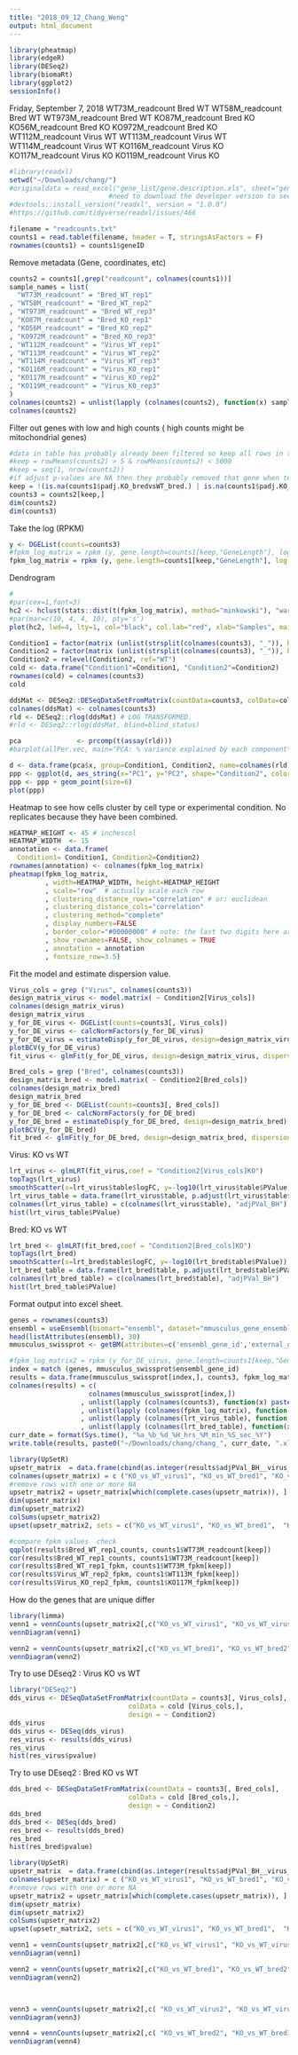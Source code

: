 ```yaml
---
title: "2018_09_12_Chang_Weng"
output: html_document
---
```

```r
library(pheatmap)
library(edgeR)
library(DESeq2)
library(biomaRt)
library(ggplot2)
sessionInfo()
```

Friday, September 7, 2018 
WT73M_readcount               Bred WT
WT58M_readcount               Bred WT
WT973M_readcount             Bred WT
KO87M_readcount                Bred KO
KO56M_readcount                Bred KO
KO972M_readcount              Bred KO
WT112M_readcount             Virus WT
WT113M_readcount             Virus WT
WT114M_readcount             Virus WT
KO116M_readcount              Virus KO
KO117M_readcount              Virus KO
KO119M_readcount              Virus KO



```r
#library(readxl)
setwd("~/Downloads/chang/")
#originaldata = read_excel("gene_list/gene.description.xls", sheet="gene.description") #disappointed this didn't work
                         #need to download the developer version to see if that works
#devtools::install_version("readxl", version = "1.0.0")
#https://github.com/tidyverse/readxl/issues/466

```
```r
filename = "readcounts.txt"
counts1 = read.table(filename, header = T, stringsAsFactors = F) 
rownames(counts1) = counts1$geneID

```
Remove metadata (Gene, coordinates, etc)
```r
counts2 = counts1[,grep("readcount", colnames(counts1))]
sample_names = list(
  "WT73M_readcount" = "Bred_WT_rep1"
, "WT58M_readcount" = "Bred_WT_rep2"
, "WT973M_readcount" = "Bred_WT_rep3"
, "KO87M_readcount" = "Bred_KO_rep1"
, "KO56M_readcount" = "Bred_KO_rep2"
, "KO972M_readcount" = "Bred_KO_rep3"
, "WT112M_readcount" = "Virus_WT_rep1"
, "WT113M_readcount" = "Virus_WT_rep2"
, "WT114M_readcount" = "Virus_WT_rep3"
, "KO116M_readcount" = "Virus_KO_rep1"
, "KO117M_readcount" = "Virus_KO_rep2"
, "KO119M_readcount" = "Virus_KO_rep3"
)
colnames(counts2) = unlist(lapply (colnames(counts2), function(x) sample_names[[x]]))
colnames(counts2)
```
Filter out genes with low and high counts ( high counts might be mitochondrial genes)
```r
#data in table has probably already been filtered so keep all rows in this case
#keep = rowMeans(counts2) > 5 & rowMeans(counts2) < 5000 
#keep = seq(1, nrow(counts2))
#if adjust p-values are NA then they probably removed that gene when testing for DE
keep = !(is.na(counts1$padj.KO_bredvsWT_bred.) | is.na(counts1$padj.KO_virusvsWT_virus.))
counts3 = counts2[keep,]
dim(counts2)
dim(counts3)
```

Take the log (RPKM)
```r
y <- DGEList(counts=counts3)
#fpkm_log_matrix = rpkm (y, gene.length=counts1[keep,"GeneLength"], log = TRUE)
fpkm_log_matrix = rpkm (y, gene.length=counts1[keep,"GeneLength"], log = FALSE)

```
Dendrogram 
```r
# 
#par(cex=1,font=3)
hc2 <- hclust(stats::dist(t(fpkm_log_matrix), method="minkowski"), "ward.D2")
#par(mar=c(10, 4, 4, 10), pty='s')
plot(hc2, lwd=4, lty=1, col="black", col.lab="red", xlab="Samples", main="Samples clustered by log2(FPKM+1) using Ward's clustering & Euclidean distance")
```
```r
Condition1 = factor(matrix (unlist(strsplit(colnames(counts3), "_")), byrow=T, ncol=3)[,1], levels = c("Bred", "Virus"))
Condition2 = factor(matrix (unlist(strsplit(colnames(counts3), "_")), byrow=T, ncol=3)[,2], levels = c("KO", "WT"))
Condition2 = relevel(Condition2, ref="WT")
cold <- data.frame("Condition1"=Condition1, "Condition2"=Condition2) 
rownames(cold) = colnames(counts3)
cold

ddsMat <- DESeq2::DESeqDataSetFromMatrix(countData=counts3, colData=cold, design=~Condition1 + Condition2);
colnames(ddsMat) <- colnames(counts3)
rld <- DESeq2::rlog(ddsMat) # LOG TRANSFORMED.
#rld <- DESeq2::rlog(ddsMat, blind=blind_status) 
```

```r
pca              <- prcomp(t(assay(rld)))
#barplot(allPer.vec, main="PCA: % variance explained by each component\n" , ylim=c(0,100), names.arg=allPerLabels.vec)

d <- data.frame(pca$x, group=Condition1, Condition2, name=colnames(rld)) # returns PC1, PC2, ... PC8... etc
ppp <- ggplot(d, aes_string(x="PC1", y="PC2", shape="Condition2", color="group"))
ppp <- ppp + geom_point(size=6)
plot(ppp)
```
Heatmap to see how cells cluster by cell type or experimental condition.  No replicates because they have been combined. 
```r
HEATMAP_HEIGHT <- 45 # inchescol
HEATMAP_WIDTH  <- 15
annotation <- data.frame(
  Condition1= Condition1, Condition2=Condition2)
rownames(annotation) <- colnames(fpkm_log_matrix)
pheatmap(fpkm_log_matrix,
         , width=HEATMAP_WIDTH, height=HEATMAP_HEIGHT
         , scale="row"  # actually scale each row
         , clustering_distance_rows="correlation" # or: euclidean
         , clustering_distance_cols="correlation"
         , clustering_method="complete"
         , display_numbers=FALSE
         , border_color="#00000000" # note: the last two digits here are the alpha channel/ transparency
         , show_rownames=FALSE, show_colnames = TRUE
         , annotation = annotation
         , fontsize_row=3.5)
```

Fit the model and estimate dispersion value.
```r
Virus_cols = grep ("Virus", colnames(counts3))
design_matrix_virus <- model.matrix( ~ Condition2[Virus_cols])
colnames(design_matrix_virus)
design_matrix_virus
y_for_DE_virus <- DGEList(counts=counts3[, Virus_cols])
y_for_DE_virus <- calcNormFactors(y_for_DE_virus)
y_for_DE_virus = estimateDisp(y_for_DE_virus, design=design_matrix_virus) 
plotBCV(y_for_DE_virus)
fit_virus <- glmFit(y_for_DE_virus, design=design_matrix_virus, dispersion=y_for_DE_virus$trended.dispersion)
```
```r
Bred_cols = grep ("Bred", colnames(counts3))
design_matrix_bred <- model.matrix( ~ Condition2[Bred_cols])
colnames(design_matrix_bred)
design_matrix_bred
y_for_DE_bred <- DGEList(counts=counts3[, Bred_cols])
y_for_DE_bred <- calcNormFactors(y_for_DE_bred)
y_for_DE_bred = estimateDisp(y_for_DE_bred, design=design_matrix_bred) 
plotBCV(y_for_DE_bred)
fit_bred <- glmFit(y_for_DE_bred, design=design_matrix_bred, dispersion=y_for_DE_bred$trended.dispersion)
```

Virus: KO vs WT
```r
lrt_virus <- glmLRT(fit_virus,coef = "Condition2[Virus_cols]KO")
topTags(lrt_virus)
smoothScatter(x=lrt_virus$table$logFC, y=-log10(lrt_virus$table$PValue))
lrt_virus_table = data.frame(lrt_virus$table, p.adjust(lrt_virus$table$PValue, method = "BH"))
colnames(lrt_virus_table) = c(colnames(lrt_virus$table), "adjPVal_BH")
hist(lrt_virus_table$PValue)
```

Bred: KO vs WT
```r
lrt_bred <- glmLRT(fit_bred,coef = "Condition2[Bred_cols]KO")
topTags(lrt_bred)
smoothScatter(x=lrt_bred$table$logFC, y=-log10(lrt_bred$table$PValue))
lrt_bred_table = data.frame(lrt_bred$table, p.adjust(lrt_bred$table$PValue, method = "BH"))
colnames(lrt_bred_table) = c(colnames(lrt_bred$table), "adjPVal_BH")
hist(lrt_bred_table$PValue)
```
Format output into excel sheet. 
```r
genes = rownames(counts3)
ensembl = useEnsembl(biomart="ensembl", dataset="mmusculus_gene_ensembl")
head(listAttributes(ensembl), 30)
mmusculus_swissprot <- getBM(attributes=c('ensembl_gene_id','external_gene_name','description'),filters = 'ensembl_gene_id',  values = genes , mart = ensembl)

#fpkm_log_matrix2 = rpkm (y_for_DE_virus, gene.length=counts1[keep,"GeneLength"], log = TRUE)
index = match (genes, mmusculus_swissprot$ensembl_gene_id)
results = data.frame(mmusculus_swissprot[index,], counts3, fpkm_log_matrix, lrt_virus_table, lrt_bred_table)
colnames(results) = c(
                    colnames(mmusculus_swissprot[index,])
                  , unlist(lapply (colnames(counts3), function(x) paste(x, "counts", sep="_")))
                  , unlist(lapply (colnames(fpkm_log_matrix), function(x) paste(x, "fpkm", sep="_")))
                  , unlist(lapply (colnames(lrt_virus_table), function(x) paste(x, "_virus_KO_vs_WT_baseline", sep="_")))
                  , unlist(lapply (colnames(lrt_bred_table), function(x) paste(x, "_bred_KO_vs_WT_baseline", sep="_"))) )
curr_date = format(Sys.time(), "%a_%b_%d_%H_hrs_%M_min_%S_sec_%Y")
write.table(results, paste0("~/Downloads/chang/chang_", curr_date, ".xls"), row.names=F, col.names=T, sep="\t")

```
```r

library(UpSetR)
upsetr_matrix  = data.frame(cbind(as.integer(results$adjPVal_BH__virus_KO_vs_WT_baseline<0.05), as.integer(results$adjPVal_BH__bred_KO_vs_WT_baseline<0.05), as.integer(counts1$padj.KO_virusvsWT_virus.< 0.05)[keep], as.integer(counts1$padj.KO_bredvsWT_bred. < 0.05)[keep]))
colnames(upsetr_matrix) = c ("KO_vs_WT_virus1", "KO_vs_WT_bred1", "KO_vs_WT_virus2", "KO_vs_WT_bred2")
#remove rows with one or more NA 
upsetr_matrix2 = upsetr_matrix[which(complete.cases(upsetr_matrix)), ]
dim(upsetr_matrix)
dim(upsetr_matrix2)
colSums(upsetr_matrix2)
upset(upsetr_matrix2, sets = c("KO_vs_WT_virus1", "KO_vs_WT_bred1",  "KO_vs_WT_virus2", "KO_vs_WT_bred2"),sets.bar.color = "#56B4E9", order.by = "freq", empty.intersections = "on")

```
```r
#compare fpkm values  check
qqplot(results$Bred_WT_rep1_counts, counts1$WT73M_readcount[keep])
cor(results$Bred_WT_rep1_counts, counts1$WT73M_readcount[keep])
cor(results$Bred_WT_rep1_fpkm, counts1$WT73M_fpkm[keep])
cor(results$Virus_WT_rep2_fpkm, counts1$WT113M_fpkm[keep])
cor(results$Virus_KO_rep2_fpkm, counts1$KO117M_fpkm[keep])

```
How do the genes that are unique differ 
```r
library(limma)
venn1 = vennCounts(upsetr_matrix2[,c("KO_vs_WT_virus1", "KO_vs_WT_virus2" )])
vennDiagram(venn1)

venn2 = vennCounts(upsetr_matrix2[,c("KO_vs_WT_bred1", "KO_vs_WT_bred2")])
vennDiagram(venn2)
```
Try to use DEseq2 : Virus KO vs WT 
```r
library("DESeq2")
dds_virus <- DESeqDataSetFromMatrix(countData = counts3[, Virus_cols],
                              colData = cold [Virus_cols,],
                              design = ~ Condition2)
dds_virus
dds_virus <- DESeq(dds_virus)
res_virus <- results(dds_virus)
res_virus
hist(res_virus$pvalue)
```
Try to use DEseq2 : Bred KO vs WT
```r
dds_bred <- DESeqDataSetFromMatrix(countData = counts3[, Bred_cols],
                              colData = cold [Bred_cols,],
                              design = ~ Condition2)
dds_bred
dds_bred <- DESeq(dds_bred)
res_bred <- results(dds_bred)
res_bred
hist(res_bred$pvalue)
```

```r

library(UpSetR)
upsetr_matrix  = data.frame(cbind(as.integer(results$adjPVal_BH__virus_KO_vs_WT_baseline<0.05), as.integer(results$adjPVal_BH__bred_KO_vs_WT_baseline<0.05), as.integer(counts1$padj.KO_virusvsWT_virus.< 0.05)[keep], as.integer(counts1$padj.KO_bredvsWT_bred. < 0.05)[keep], as.integer(res_virus$padj<0.05), as.integer(res_bred$padj<0.05)))
colnames(upsetr_matrix) = c ("KO_vs_WT_virus1", "KO_vs_WT_bred1", "KO_vs_WT_virus2", "KO_vs_WT_bred2", "KO_vs_WT_virus3", "KO_vs_WT_bred3" )
#remove rows with one or more NA 
upsetr_matrix2 = upsetr_matrix[which(complete.cases(upsetr_matrix)), ]
dim(upsetr_matrix)
dim(upsetr_matrix2)
colSums(upsetr_matrix2)
upset(upsetr_matrix2, sets = c("KO_vs_WT_virus1", "KO_vs_WT_bred1",  "KO_vs_WT_virus2", "KO_vs_WT_bred2","KO_vs_WT_virus3", "KO_vs_WT_bred3"),sets.bar.color = "#56B4E9", order.by = "freq", empty.intersections = "on")

venn1 = vennCounts(upsetr_matrix2[,c("KO_vs_WT_virus1", "KO_vs_WT_virus2", "KO_vs_WT_virus3" )])
vennDiagram(venn1)

venn2 = vennCounts(upsetr_matrix2[,c("KO_vs_WT_bred1", "KO_vs_WT_bred2", "KO_vs_WT_bred3")])
vennDiagram(venn2)



venn3 = vennCounts(upsetr_matrix2[,c( "KO_vs_WT_virus2", "KO_vs_WT_virus3" )])
vennDiagram(venn3)

venn4 = vennCounts(upsetr_matrix2[,c( "KO_vs_WT_bred2", "KO_vs_WT_bred3")])
vennDiagram(venn4)

```